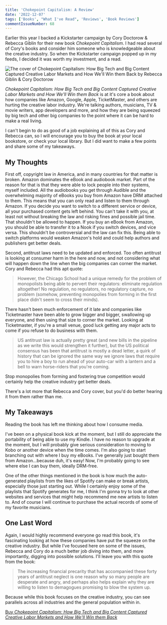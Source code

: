 ```yaml
---
title: 'Chokepoint Capitalism: A Review'
date: '2022-12-07'
tags: ['Books', "What I've Read", 'Reviews', 'Book Reviews']
commentIssueNumber: 68
---
```


Earlier this year I backed a Kickstarter campaign by Cory Doctorow & Rebecca Giblin for their new book _Chokepoint Capitalism_. I had read several of Cory's books and consider him someone who is knowledgeable about the creative industry. So when the Kickstarter campaign popped up in my feeds, I decided it was worth my investment, and a read.

![The cover of Chokepoint Capitalism: How Big Tech and Big Content Captured Creative Labor Markets and How We'll Win them Back by Rebecca Giblin & Cory Doctorow](../../assets/images/posts/2022-12-07-chokepoint-capitalism-a-review/book_cover.jpg)

_Chokepoint Capitalism: How Big Tech and Big Content Captured Creative Labor Markets and How We'll Win them Back_ is at it's core a book about how companies like Amazon, Google, Apple, TicketMaster, and others are hurting the creative labor industry. We're talking authors, musicians, TV & movie writers, app developers and more, and how they are being squeezed by big tech and other big companies to the point where it can be hard to make a real living.

I can't begin to do as good of a job explaining all of this as Cory and Rebecca can, so I will encourage you to buy the book at your local bookstore, or check your local library. But I did want to make a few points and share some of my takeaways.

## My Thoughts

First off, copyright law in America, and in many countries for that matter is broken. Amazon dominates the eBook and audiobook market. Part of the reason for that is that they were able to lock people into their systems, myself included. All the audiobooks you get through Audible and the overwhelming majority of eBooks you buy from Amazon have DRM attached to them. This means that you can only read and listen to them through Amazon. If you decide you want to switch to a different service or device, all your purchased content gets left behind. You can't take it with you, at least not without breaking the law and risking fines and possible jail time. That shouldn't be allowed to happen. If you buy an eBook from Amazon, you should be able to transfer it to a Nook if you switch devices, and vice versa. This shouldn't be controversial and the law can fix this. Being able to switch platforms would weaken Amazon's hold and could help authors and publishers get better deals.

Second, antitrust laws need to be updated and enforced. Too often antitrust is looking at consumer harm in the here and now, and not considering what will happen down the line when the big companies can corner the market. Cory and Rebecca had this apt quote:

> However, the Chicago School had a unique remedy for the problem of monopolists being able to pervert their regulators: eliminate regulation altogether! No regulation, no regulators, no regulatory capture, no problem (somehow, preventing monopolies from forming in the first place didn't seem to cross their minds).

There hasn't been much enforcement of it late and companies like Ticketmaster have been able to grow bigger and bigger, swallowing up everyone, and then using that size to corner the market. Looking at Ticketmaster, if you're a small venue, good luck getting any major acts to come if you refuse to do business with them.

> US antitrust law is actually pretty great (and new bills in the pipeline as we write this would strengthen it further), but the US political consensus has been that antitrust is mostly a dead letter, a quirk of history that can be ignored the same way we ignore laws that require you to hire a boy to run ahead of your auto-car with a lantern and a bell to warn horse-riders that you're coming.

Stop monopolies from forming and fostering true competition would certainly help  the creative industry get better deals.

There's a lot more that Rebecca and Cory cover, but you'd do better hearing it from them rather than me.

## My Takeaways

Reading the book has left me thinking about how I consume media.

I've been on a physical book kick at the moment, but I still do appreciate the portability of being able to use my Kindle. I have no reason to upgrade at the moment, but I will probably give serious consideration to moving to Kobo or another device when the time comes. I'm also going to start branching out with where I buy my eBooks. I've generally just bought them from Amazon...because duh, it's easy! Now, I'm probably going to see where else I can buy them, ideally DRM-free.

One of the other things mentioned in the book is how much the auto-generated playlists from the likes of Spotify can make or break artists, especially those just starting out. While I certainly enjoy some of the playlists that Spotify generates for me, I think I'm gonna try to look at other websites and services that might help recommend me new artists to listen to. And of course I will continue to purchase the actual records of some of my favorite musicians.

## One Last Word

Again, I would highly recommend everyone go read this book, it's fascinating looking at how these companies have put the squeeze on the creative industry. But while I've focused here on some of the issues, Rebecca and Cory do a much better job diving into them, and more importantly, digging into possible solutions. I'll leave you with this quote from the book:

> The increasing financial precarity that has accompanied these forty years of antitrust neglect is one reason why so many people are desperate and angry, and perhaps also helps explain why they are willing to listen to demagogues promising to blow the system up.

Because while this book focuses on the creative industry, you can see parallels across all industries and the general population within in.

[Buy _Chokepoint Capitalism: How Big Tech and Big Content Captured Creative Labor Markets and How We'll Win them Back_](https://www.penguinrandomhouse.com/books/710957/chokepoint-capitalism-by-cory-doctorow-and-rebecca-giblin/9780807007068)